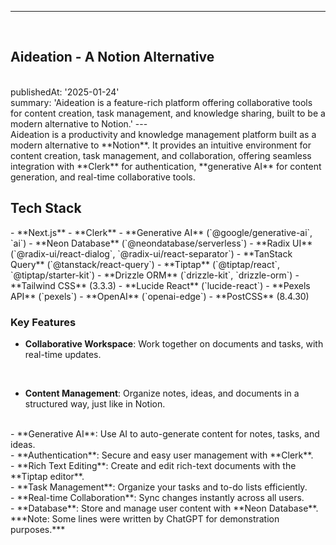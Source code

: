 

---
<br/>
<section className="mb-4 text-[1.4em] ">

<h1 className="text-2xl font-semibold" > Aideation - A Notion Alternative </h1>
<br/>
publishedAt: '2025-01-24'
<br/>
summary: 'Aideation is a feature-rich platform offering collaborative tools for content creation, task management, and knowledge sharing, built to be a modern alternative to Notion.'
---

<br/>
Aideation is a productivity and knowledge management platform built as a modern alternative to **Notion**. It provides an intuitive environment for content creation, task management, and collaboration, offering seamless integration with **Clerk** for authentication, **generative AI** for content generation, and real-time collaborative tools.

<br/>

<h1 className="text-2xl font-semibold" > Tech Stack </h1>
- **Next.js** 
- **Clerk** 
- **Generative AI** (`@google/generative-ai`, `ai`) 
- **Neon Database** (`@neondatabase/serverless`)
- **Radix UI** (`@radix-ui/react-dialog`, `@radix-ui/react-separator`)
- **TanStack Query** (`@tanstack/react-query`) 
- **Tiptap** (`@tiptap/react`, `@tiptap/starter-kit`) 
- **Drizzle ORM** (`drizzle-kit`, `drizzle-orm`) 
- **Tailwind CSS** (3.3.3) 
- **Lucide React** (`lucide-react`) 
- **Pexels API** (`pexels`) 
- **OpenAI** (`openai-edge`) 
- **PostCSS** (8.4.30) 

<br/>

### Key Features

- **Collaborative Workspace**: Work together on documents and tasks, with real-time updates.

<br/>


- **Content Management**: Organize notes, ideas, and documents in a structured way, just like in Notion.
<br/>
- **Generative AI**: Use AI to auto-generate content for notes, tasks, and ideas.
<br/>
- **Authentication**: Secure and easy user management with **Clerk**.
<br/>
- **Rich Text Editing**: Create and edit rich-text documents with the **Tiptap editor**.
<br/>
- **Task Management**: Organize your tasks and to-do lists efficiently.
<br/>
- **Real-time Collaboration**: Sync changes instantly across all users.
<br/>
- **Database**: Store and manage user content with **Neon Database**.

<br/>
</section>
***Note: Some lines were written by ChatGPT for demonstration purposes.***
